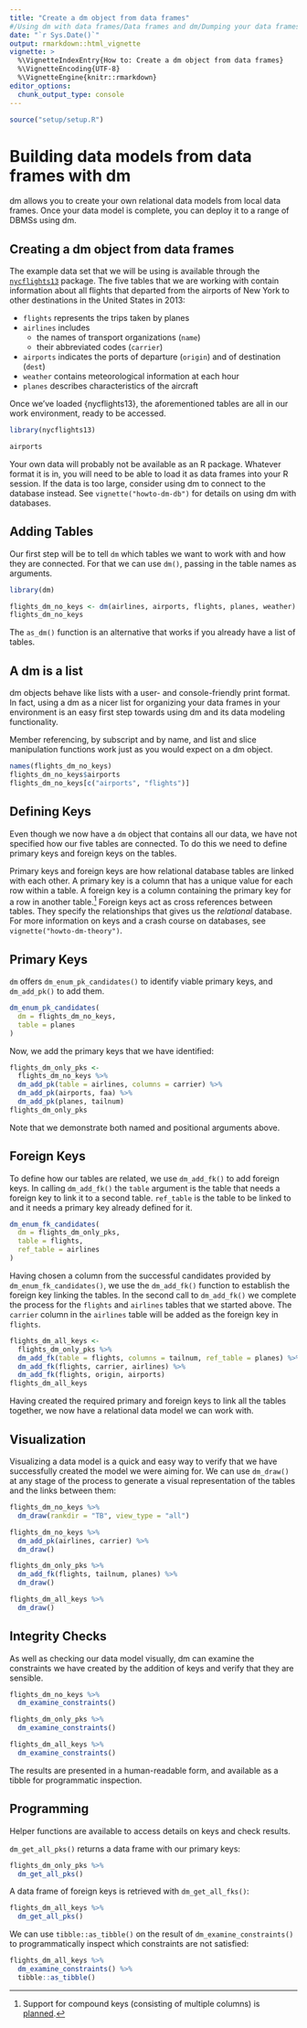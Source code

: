 ```yaml
---
title: "Create a dm object from data frames"
#/Using dm with data frames/Data frames and dm/Dumping your data frames into dm/Getting data frames into dm/From data frame to data model with dm/Turn your data frame into a datamodel with dm/Building data models from data frames with dm
date: "`r Sys.Date()`"
output: rmarkdown::html_vignette
vignette: >
  %\VignetteIndexEntry{How to: Create a dm object from data frames}
  %\VignetteEncoding{UTF-8}
  %\VignetteEngine{knitr::rmarkdown}
editor_options:
  chunk_output_type: console
---
```



``````r
source("setup/setup.R")
``````

# Building data models from data frames with dm

dm allows you to create your own relational data models from local data frames.
Once your data model is complete, you can deploy it to a range of DBMSs using dm.

## Creating a dm object from data frames

The example data set that we will be using is available through the [`nycflights13`](https://github.com/hadley/nycflights13) package.
The five tables that we are working with contain information about all flights that departed from the airports of New York to other destinations in the United States in 2013:

- `flights` represents the trips taken by planes
- `airlines` includes
  - the names of transport organizations (`name`)
  - their abbreviated codes (`carrier`)
- `airports` indicates the ports of departure (`origin`) and of destination (`dest`)
- `weather` contains meteorological information at each hour
- `planes` describes characteristics of the aircraft

Once we've loaded {nycflights13}, the aforementioned tables are all in our work environment, ready to be accessed.

```r
library(nycflights13)

airports
```

Your own data will probably not be available as an R package.
Whatever format it is in, you will need to be able to load it as data frames into your R session.
If the data is too large, consider using dm to connect to the database instead.
See `vignette("howto-dm-db")` for details on using dm with databases.

## Adding Tables

Our first step will be to tell `dm` which tables we want to work with and how they are connected.
For that we can use `dm()`, passing in the table names as arguments.

```r
library(dm)

flights_dm_no_keys <- dm(airlines, airports, flights, planes, weather)
flights_dm_no_keys
```

The `as_dm()` function is an alternative that works if you already have a list of tables.

## A dm is a list

dm objects behave like lists with a user- and console-friendly print format. 
In fact, using a dm as a nicer list for organizing your data frames in your environment is an easy first step towards using dm and its data modeling functionality.

Member referencing, by subscript and by name, and list and slice manipulation functions work just as you would expect on a dm object.

```r
names(flights_dm_no_keys)
flights_dm_no_keys$airports
flights_dm_no_keys[c("airports", "flights")]
```

## Defining Keys

Even though we now have a `dm` object that contains all our data, we have not specified how our five tables are connected.
To do this we need to define primary keys and foreign keys on the tables.

Primary keys and foreign keys are how relational database tables are linked with each other.
A primary key is a column that has a unique value for each row within a table.
A foreign key is a column containing the primary key for a row in another table.[^compound]
Foreign keys act as cross references between tables.
They specify the relationships that gives us the *relational* database. 
For more information on keys and a crash course on databases, see `vignette("howto-dm-theory")`.

[^compound]: Support for compound keys (consisting of multiple columns) is [planned](https://github.com/krlmlr/dm/issues/3).

## Primary Keys

`dm` offers `dm_enum_pk_candidates()` to identify viable primary keys, and `dm_add_pk()` to add them.
```r
dm_enum_pk_candidates(
  dm = flights_dm_no_keys,
  table = planes
)
```

Now, we add the primary keys that we have identified:

```r
flights_dm_only_pks <-
  flights_dm_no_keys %>%
  dm_add_pk(table = airlines, columns = carrier) %>%
  dm_add_pk(airports, faa) %>%
  dm_add_pk(planes, tailnum)
flights_dm_only_pks
```

Note that we demonstrate both named and positional arguments above.

## Foreign Keys

To define how our tables are related, we use `dm_add_fk()` to add foreign keys.
In calling `dm_add_fk()` the `table` argument is the table that needs a foreign key to link it to a second table.
`ref_table` is the table to be linked to and it needs a primary key already defined for it.

```r
dm_enum_fk_candidates(
  dm = flights_dm_only_pks,
  table = flights,
  ref_table = airlines
)
```


Having chosen a column from the successful candidates provided by `dm_enum_fk_candidates()`, we use the `dm_add_fk()` function to establish the foreign key linking the tables.
In the second call to `dm_add_fk()` we complete the process for the `flights` and `airlines` tables that we started above.
The `carrier` column in the `airlines` table will be added as the foreign key in `flights`.

```r
flights_dm_all_keys <-
  flights_dm_only_pks %>%
  dm_add_fk(table = flights, columns = tailnum, ref_table = planes) %>%
  dm_add_fk(flights, carrier, airlines) %>%
  dm_add_fk(flights, origin, airports)
flights_dm_all_keys
```

Having created the required primary and foreign keys to link all the tables together, we now have a relational data model we can work with.

## Visualization

Visualizing a data model is a quick and easy way to verify that we have successfully created the model we were aiming for.
We can use `dm_draw()` at any stage of the process to generate a visual representation of the tables and the links between them:

```r
flights_dm_no_keys %>%
  dm_draw(rankdir = "TB", view_type = "all")

flights_dm_no_keys %>%
  dm_add_pk(airlines, carrier) %>%
  dm_draw()

flights_dm_only_pks %>%
  dm_add_fk(flights, tailnum, planes) %>%
  dm_draw()

flights_dm_all_keys %>%
  dm_draw()
```


## Integrity Checks

As well as checking our data model visually, dm can examine the constraints we have created by the addition of keys and verify that they are sensible.

```r
flights_dm_no_keys %>%
  dm_examine_constraints()

flights_dm_only_pks %>%
  dm_examine_constraints()

flights_dm_all_keys %>%
  dm_examine_constraints()
```

The results are presented in a human-readable form, and available as a tibble for programmatic inspection.


## Programming

Helper functions are available to access details on keys and check results.

`dm_get_all_pks()` returns a data frame with our primary keys:

```r
flights_dm_only_pks %>%
  dm_get_all_pks()
```

A data frame of foreign keys is retrieved with `dm_get_all_fks()`:

```r
flights_dm_all_keys %>%
  dm_get_all_pks()
```

We can use `tibble::as_tibble()` on the result of `dm_examine_constraints()` to programmatically inspect which constraints are not satisfied:

```r
flights_dm_all_keys %>%
  dm_examine_constraints() %>%
  tibble::as_tibble()
```
